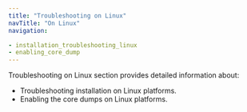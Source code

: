```yaml
---
title: "Troubleshooting on Linux"
navTitle: "On Linux"
navigation:

- installation_troubleshooting_linux
- enabling_core_dump
---
```


Troubleshooting on Linux section provides detailed information about:

- Troubleshooting installation on Linux platforms.
- Enabling the core dumps on Linux platforms.